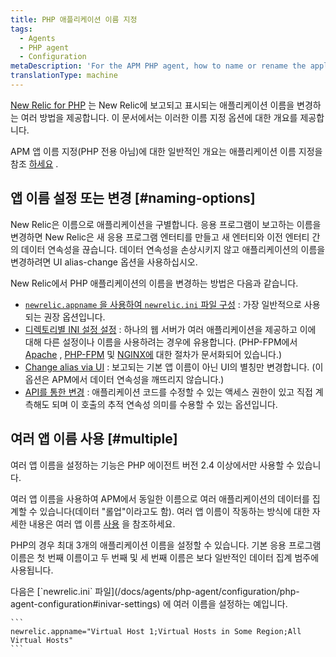 ```yaml
---
title: PHP 애플리케이션 이름 지정
tags:
  - Agents
  - PHP agent
  - Configuration
metaDescription: 'For the APM PHP agent, how to name or rename the application''''s name as it''''s displayed in New Relic.'
translationType: machine
---
```


[New Relic for PHP](/docs/agents/php-agent/getting-started/introduction-new-relic-php) 는 New Relic에 보고되고 표시되는 애플리케이션 이름을 변경하는 여러 방법을 제공합니다. 이 문서에서는 이러한 이름 지정 옵션에 대한 개요를 제공합니다.

APM 앱 이름 지정(PHP 전용 아님)에 대한 일반적인 개요는 애플리케이션 이름 지정을 참조 [하세요](/docs/agents/manage-apm-agents/app-naming/name-your-application) .

## 앱 이름 설정 또는 변경 [#naming-options]

New Relic은 이름으로 애플리케이션을 구별합니다. 응용 프로그램이 보고하는 이름을 변경하면 New Relic은 새 응용 프로그램 엔터티를 만들고 새 엔터티와 이전 엔터티 간의 데이터 연속성을 끊습니다. 데이터 연속성을 손상시키지 않고 애플리케이션의 이름을 변경하려면 UI alias-change 옵션을 사용하십시오.

New Relic에서 PHP 애플리케이션의 이름을 변경하는 방법은 다음과 같습니다.

* [`newrelic.appname` 을 사용하여 `newrelic.ini` 파일 구성](/docs/agents/php-agent/configuration/php-agent-configuration#inivar-appname) : 가장 일반적으로 사용되는 권장 옵션입니다.
* [디렉토리별 INI 설정 설정](/docs/agents/php-agent/configuration/php-directory-ini-settings) : 하나의 웹 서버가 여러 애플리케이션을 제공하고 이에 대해 다른 설정이나 이름을 사용하려는 경우에 유용합니다. (PHP-FPM에서 [Apache](/docs/agents/php-agent/configuration/php-directory-ini-settings#perdir-apache) , [PHP-FPM](/docs/agents/php-agent/configuration/php-directory-ini-settings#php-fpm_per-dir) 및 [NGINX에](/docs/agents/php-agent/configuration/php-directory-ini-settings#PHP-FPM_nginix) 대한 절차가 문서화되어 있습니다.)
* [Change alias via UI](/docs/agents/manage-apm-agents/app-naming/name-your-application#app-alias) : 보고되는 기본 앱 이름이 아닌 UI의 별칭만 변경합니다. (이 옵션은 APM에서 데이터 연속성을 깨뜨리지 않습니다.)
* [API를 통한 변경](/docs/agents/php-agent/php-agent-api/newrelic_set_appname) : 애플리케이션 코드를 수정할 수 있는 액세스 권한이 있고 직접 계측해도 되며 이 호출의 추적 연속성 의미를 수용할 수 있는 옵션입니다.

## 여러 앱 이름 사용 [#multiple]

<Callout variant="important">
  여러 앱 이름을 설정하는 기능은 PHP 에이전트 버전 2.4 이상에서만 사용할 수 있습니다.
</Callout>

여러 앱 이름을 사용하여 APM에서 동일한 이름으로 여러 애플리케이션의 데이터를 집계할 수 있습니다(데이터 "롤업"이라고도 함). 여러 앱 이름이 작동하는 방식에 대한 자세한 내용은 여러 앱 이름 [사용](/docs/agents/manage-apm-agents/app-naming/use-multiple-names-app) 을 참조하세요.

PHP의 경우 최대 3개의 애플리케이션 이름을 설정할 수 있습니다. 기본 응용 프로그램 이름은 첫 번째 이름이고 두 번째 및 세 번째 이름은 보다 일반적인 데이터 집계 범주에 사용됩니다.

<CollapserGroup>
  <Collapser
    id="example"
    title="PHP 구성 파일 예"
  >
    다음은 [`newrelic.ini` 파일](/docs/agents/php-agent/configuration/php-agent-configuration#inivar-settings) 에 여러 이름을 설정하는 예입니다.

    ```
    newrelic.appname="Virtual Host 1;Virtual Hosts in Some Region;All Virtual Hosts"
    ```
  </Collapser>
</CollapserGroup>